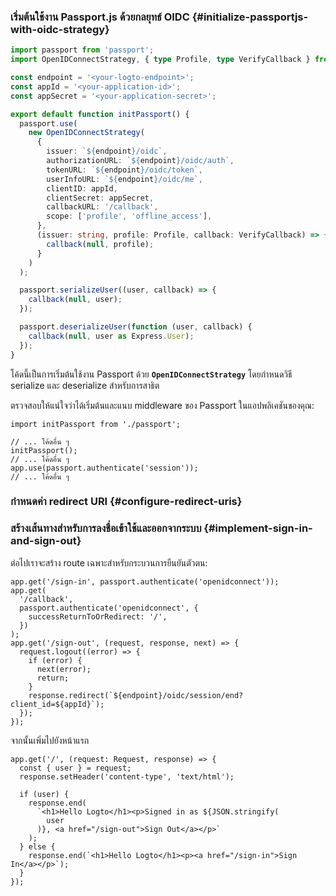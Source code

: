 
### เริ่มต้นใช้งาน Passport.js ด้วยกลยุทธ์ OIDC \{#initialize-passportjs-with-oidc-strategy}

```ts title="passport.ts"
import passport from 'passport';
import OpenIDConnectStrategy, { type Profile, type VerifyCallback } from 'passport-openidconnect';

const endpoint = '<your-logto-endpoint>';
const appId = '<your-application-id>';
const appSecret = '<your-application-secret>';

export default function initPassport() {
  passport.use(
    new OpenIDConnectStrategy(
      {
        issuer: `${endpoint}/oidc`,
        authorizationURL: `${endpoint}/oidc/auth`,
        tokenURL: `${endpoint}/oidc/token`,
        userInfoURL: `${endpoint}/oidc/me`,
        clientID: appId,
        clientSecret: appSecret,
        callbackURL: '/callback',
        scope: ['profile', 'offline_access'],
      },
      (issuer: string, profile: Profile, callback: VerifyCallback) => {
        callback(null, profile);
      }
    )
  );

  passport.serializeUser((user, callback) => {
    callback(null, user);
  });

  passport.deserializeUser(function (user, callback) {
    callback(null, user as Express.User);
  });
}
```

โค้ดนี้เป็นการเริ่มต้นใช้งาน Passport ด้วย **`OpenIDConnectStrategy`** โดยกำหนดวิธี serialize และ deserialize สำหรับการสาธิต

ตรวจสอบให้แน่ใจว่าได้เริ่มต้นและแนบ middleware ของ Passport ในแอปพลิเคชันของคุณ:

```tsx title="your-app-entry.ts"
import initPassport from './passport';

// ... โค้ดอื่น ๆ
initPassport();
// ... โค้ดอื่น ๆ
app.use(passport.authenticate('session'));
// ... โค้ดอื่น ๆ
```

### กำหนดค่า redirect URI \{#configure-redirect-uris}

<SignInFlowSummary />

<AssumingUrl />

<WebConfigureRedirectUris />

### สร้างเส้นทางสำหรับการลงชื่อเข้าใช้และออกจากระบบ \{#implement-sign-in-and-sign-out}

ต่อไปเราจะสร้าง route เฉพาะสำหรับกระบวนการยืนยันตัวตน:

```tsx title="your-app-entry.ts"
app.get('/sign-in', passport.authenticate('openidconnect'));
app.get(
  '/callback',
  passport.authenticate('openidconnect', {
    successReturnToOrRedirect: '/',
  })
);
app.get('/sign-out', (request, response, next) => {
  request.logout((error) => {
    if (error) {
      next(error);
      return;
    }
    response.redirect(`${endpoint}/oidc/session/end?client_id=${appId}`);
  });
});
```

จากนั้นเพิ่มไปยังหน้าแรก

```tsx title="your-app-entry.ts"
app.get('/', (request: Request, response) => {
  const { user } = request;
  response.setHeader('content-type', 'text/html');

  if (user) {
    response.end(
      `<h1>Hello Logto</h1><p>Signed in as ${JSON.stringify(
        user
      )}, <a href="/sign-out">Sign Out</a></p>`
    );
  } else {
    response.end(`<h1>Hello Logto</h1><p><a href="/sign-in">Sign In</a></p>`);
  }
});
```

<Checkpoint />
